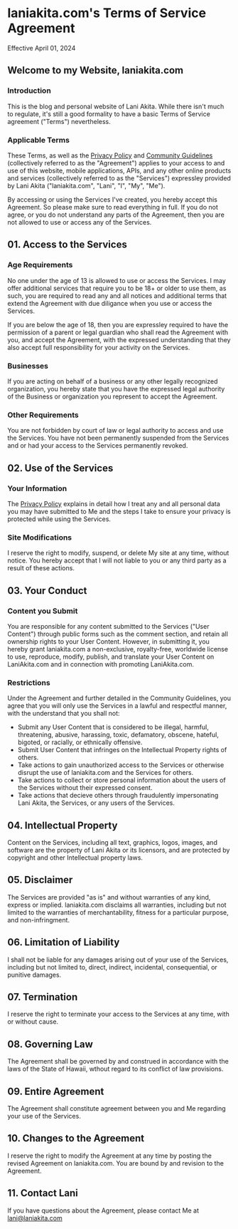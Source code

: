 # laniakita.com's Terms of Service Agreement

Effective April 01, 2024

## Welcome to my Website, laniakita.com

### Introduction

This is the blog and personal website of Lani Akita. While there isn't much to regulate, it's still a good formality to have a basic Terms of Service agreement ("Terms") nevertheless.

### Applicable Terms

These Terms, as well as the [Privacy Policy](/privacy) and [Community Guidelines](/guidelines) (collectively referred to as the "Agreement") applies to your access to and use of this website, mobile applications, APIs, and any other online products and services (collectively referred to as the "Services") expressley provided by Lani Akita ("laniakita.com", "Lani", "I", "My", "Me").

By accessing or using the Services I've created, you hereby accept this Agreement. So please make sure to read everything in full. If you do not agree, or you do not understand any parts of the Agreement, then you are not allowed to use or access any of the Services.

## 01. Access to the Services

### Age Requirements

No one under the age of 13 is allowed to use or access the Services. I may offer additional services that require you to be 18+ or older to use them, as such, you are required to read any and all notices and additional terms that extend the Agreement with due diligance when you use or access the Services.

If you are below the age of 18, then you are expressley required to have the permission of a parent or legal guardian who shall read the Agreement with you, and accept the Agreement, with the expressed understanding that they also accept full responsibility for your activity on the Services.

### Businesses

If you are acting on behalf of a business or any other legally recognized organization, you hereby state that you have the expressed legal authority of the Business or organization you represent to accept the Agreement.

### Other Requirements

You are not forbidden by court of law or legal authority to access and use the Services. You have not been permanently suspended from the Services and or had your access to the Services permanently revoked.

## 02. Use of the Services

### Your Information

The [Privacy Policy](/privacy) explains in detail how I treat any and all personal data you may have submitted to Me and the steps I take to ensure your privacy is protected while using the Services.

### Site Modifications

I reserve the right to modify, suspend, or delete My site at any time, without notice. You hereby accept that I will not liable to you or any third party as a result of these actions.

## 03. Your Conduct

### Content you Submit

You are responsible for any content submitted to the Services ("User Content") through public forms such as the comment section, and retain all ownership rights to your User Content. However, in submitting it, you hereby grant laniakita.com a non-exclusive, royalty-free, worldwide license to use, reproduce, modify, publish, and translate your User Content on LaniAkita.com and in connection with promoting LaniAkita.com.

### Restrictions

Under the Agreement and further detailed in the Community Guidelines, you agree that you will only use the Services in a lawful and respectful manner, with the understand that you shall not:

- Submit any User Content that is considered to be illegal, harmful, threatening, abusive, harassing, toxic, defamatory, obscene, hateful, bigoted, or racially, or ethnically offensive.
- Submit User Content that infringes on the Intellectual Property rights of others.
- Take actions to gain unauthorized access to the Services or otherwise disrupt the use of laniakita.com and the Services for others.
- Take actions to collect or store personal information about the users of the Services without their expressed consent.
- Take actions that decieve others through fraudulently impersonating Lani Akita, the Services, or any users of the Services.

## 04. Intellectual Property

Content on the Services, including all text, graphics, logos, images, and software are the property of Lani Akita or its licensors, and are protected by copyright and other Intellectual property laws.

## 05. Disclaimer

The Services are provided "as is" and without warranties of any kind, express or implied. laniakita.com disclaims all warranties, including but not limited to the warranties of merchantability, fitness for a particular purpose, and non-infringment.

## 06. Limitation of Liability

I shall not be liable for any damages arising out of your use of the Services, including but not limited to, direct, indirect, incidental, consequential, or punitive damages.

## 07. Termination

I reserve the right to terminate your access to the Services at any time, with or without cause.

## 08. Governing Law

The Agreement shall be governed by and construed in accordance with the laws of the State of Hawaii, wthout regard to its conflict of law provisions.

## 09. Entire Agreement

The Agreement shall constitute agreement between you and Me regarding your use of the Services.

## 10. Changes to the Agreement

I reserve the right to modify the Agreement at any time by posting the revised Agreement on laniakita.com. You are bound by and revision to the Agreement.

## 11. Contact Lani

If you have questions about the Agreement, please contact Me at lani@laniakita.com
